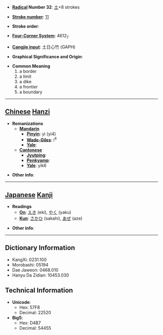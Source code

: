 * '''[[Wiktionary:Chinese radical index| Radical]] Number 32''': [[Wiktionary:Chinese radical index 土|土]]+8 strokes

* '''[[Wiktionary:Chinese total strokes index|Stroke number]]''': [[Wiktionary:Chinese total strokes index 11|11]]

* '''Stroke order''': 

* '''[[Wiktionary:Chinese four corner index|Four-Corner System]]''': 4612<sub>7</sub>

* '''[[Wiktionary:Chinese Cangjie index|Cangjie input]]''': 土日心竹 (GAPH)

* '''Graphical Significance and Origin''': 

* '''Common Meaning'''
*#a border
*# a limit
*# a dike
*# a frontier
*# a boundary


----

== [[Chinese]] [[Hanzi]] ==

* '''Romanizations'''
** '''[[Mandarin]]'''
*** '''[[Pinyin]]''': yì (yi4)
*** '''[[Wade-Giles]]''': i<sup>4</sup>
*** '''[[Yale]]''': 
** '''[[Cantonese]]'''
*** '''[[Jyutping]]''':
*** '''[[Penkyamp]]''': 
*** '''[[Yale]]''': yik6

* '''Other info''': 

----

== [[Japanese]] [[Kanji]] ==

* '''Readings'''
** '''[[On]]''': [[えき]] (eki), [[やく]] (yaku)
** '''[[Kun]]''': [[さかひ]] (sakahi), [[あぜ]] (aze)

* '''Other info''':  

----

== Dictionary Information ==

* KangXi: 0231.100
* Morobashi: 05194
* Dae Jaweon: 0468.010
* Hanyu Da Zidian: 10453.030

== Technical Information ==

* '''Unicode''':
** Hex: 57F8
** Decimal: 22520
* '''Big5''':
** Hex: D4B7
** Decimal: 54455